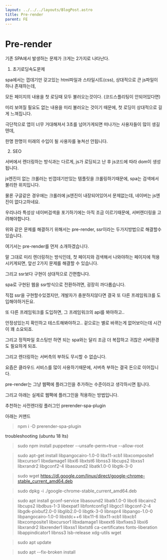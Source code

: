 ```yaml
---
layout: ../../../layouts/BlogPost.astro
title: Pre-render
parent: FE
---
```


# Pre-render

기존 SPA에서 발생하는 문제가 크게는 2가지로 나타난다.

1. 초기로딩속도문제

spa에서는 껍데기만 갖고있는 html파일과 스타일시트(css), 상대적으로 큰 js파일이 하나 존재하는데,

모든 페이지의 내용을 첫 로딩때 모두 불러오는것이다. (코드스플리팅이 안되어있다면)

미리 보여질 필요도 없는 내용을 미리 불러오는 것이기 때문에, 첫 로딩이 상대적으로 길게 느껴집니다.

극단적으로 앱이 너무 거대해져서 3초를 넘어가게되면 떠나가는 사용자들이 많이 생길텐데,

한명 한명이 미래의 수입이 될 사용자를 놓쳐선 안됩니다.


2. SEO

서버에서 렌더링하는 방식과는 다르게, js가 로딩되고 난 후 js코드에 따라 dom이 생성됩니다.

js엔진이 없는 크롤러는 빈껍데기만있는 템플릿을 크롤링하기때문에, spa는 검색에서 불리한 위치입니다.

물론 구글같은 경우에는 크롤러에 js엔진이 내장되어있어서 문제없는데, 네이버는 js엔진이 없다고하네요.

우리나라 특성상 네이버검색을 포기하기에는 아직 조금 이르기때문에, 서버렌더링을 고려해야합니다.

위와 같은 문제를 해결하기 위해서는 pre-render, ssr이라는 두가지방법으로 해결할수있습니다.

여기서는 pre-render를 먼저 소개하겠습니다.

말 그대로 미리 렌더링하는 방식인데, 첫 페이지와 검색해서 나와야하는 페이지에 적용시키게되면, 앞선 2가지 문제를 해결할 수 있습니다.

그리고 ssr보다 구현이 상대적으로 간편합니다.

spa로 구현된 웹을 ssr방식으로 전환하려면, 굉장히 까다롭습니다.

직접 ssr을 구현할수있겠지만, 개발자가 충분하지않다면 결국 또 다른 프레임워크를 도입해야하거든요.

또 다른 프레임워크를 도입하면, 그 프레임워크의 api를 봐야하고..

안정성있는지 확인하고 테스트해봐야하고.. 겉으로는 별로 바뀌는게 없어보이는데 시간이 꽤 소요되죠.

그리고 정적파일 호스팅만 하면 되는 spa와는 달리 조금 더 복잡하고 귀찮은 서버환경도 필요하게 되죠.

그리고 렌더링하는 서버측의 부하도 무시할 수 없습니다.

요즘은 클라우드 서비스를 많이 사용하기때문에, 서버측 부하는 결국 돈으로 이어집니다.

pre-render는 그냥 웹팩에 플러그인을 추가하는 수준이라고 생각하시면 됩니다.

그리고 아래는 실제로 웹팩에 플러그인을 적용하는 방법입니다.

추천하는 사전렌더링 플러그인 prerender-spa-plugin

아래는 커맨드

> npm i -D prerender-spa-plugin 


troubleshooting \(ubuntu 18 lts\)

> sudo npm install puppeteer --unsafe-perm=true --allow-root


> sudo apt-get install libpangocairo-1.0-0 libx11-xcb1 libxcomposite1 libxcursor1 libxdamage1 libxi6 libxtst6 libnss3 libcups2 libxss1 libxrandr2 libgconf2-4 libasound2 libatk1.0-0 libgtk-3-0

> sudo wget https://dl.google.com/linux/direct/google-chrome-stable_current_amd64.deb

> sudo dpkg -i ./google-chrome-stable_current_amd64.deb

> sudo apt install gconf-service libasound2 libatk1.0-0 libc6 libcairo2 libcups2 libdbus-1-3 libexpat1 libfontconfig1 libgcc1 libgconf-2-4 libgdk-pixbuf2.0-0 libglib2.0-0 libgtk-3-0 libnspr4 libpango-1.0-0 libpangocairo-1.0-0 libstdc++6 libx11-6 libx11-xcb1 libxcb1 libxcomposite1 libxcursor1 libxdamage1 libxext6 libxfixes3 libxi6 libxrandr2 libxrender1 libxss1 libxtst6 ca-certificates fonts-liberation libappindicator1 libnss3 lsb-release xdg-utils wget

> sudo apt update

> sudo apt --fix-broken install

